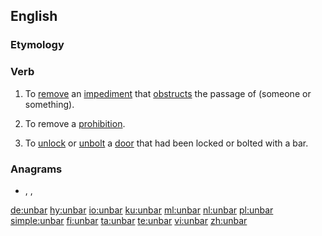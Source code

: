 ==English==

===Etymology===
{{prefix|un|bar|lang=en}}

===Verb===
{{en-verb|unbarr}}
# {{label|en|transitive}} To [[remove]] an [[impediment]] that [[obstruct]]s the passage of (someone or something).
# {{label|en|transitive}} To remove a [[prohibition]].
# {{label|en|transitive}} To [[unlock]] or [[unbolt]] a [[door]] that had been locked or bolted with a bar.

===Anagrams===
* {{l|en|Buran}}, {{l|en|Urban}}, {{l|en|urban}}

[[de:unbar]]
[[hy:unbar]]
[[io:unbar]]
[[ku:unbar]]
[[ml:unbar]]
[[nl:unbar]]
[[pl:unbar]]
[[simple:unbar]]
[[fi:unbar]]
[[ta:unbar]]
[[te:unbar]]
[[vi:unbar]]
[[zh:unbar]]